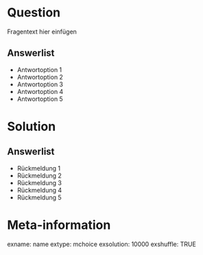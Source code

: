 Question 
======== 

Fragentext hier einfügen

Answerlist
----------

* Antwortoption 1
* Antwortoption 2
* Antwortoption 3
* Antwortoption 4
* Antwortoption 5

Solution
========

Answerlist
----------

* Rückmeldung 1
* Rückmeldung 2
* Rückmeldung 3
* Rückmeldung 4
* Rückmeldung 5

Meta-information
================
exname: name
extype: mchoice 
exsolution: 10000
exshuffle: TRUE